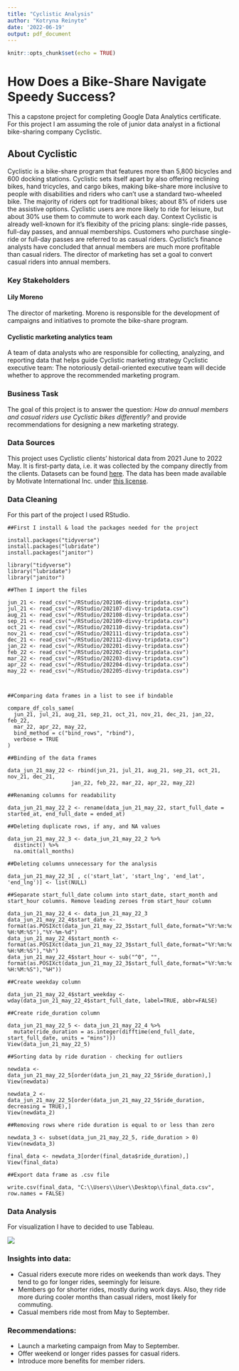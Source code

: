 ---
title: "Cyclistic Analysis"
author: "Kotryna Reinyte"
date: '2022-06-19'
output: pdf_document
---

```{r setup, include=FALSE}
knitr::opts_chunk$set(echo = TRUE)
```

# How Does a Bike-Share Navigate Speedy Success?

This a capstone project for completing Google Data Analytics certificate. For this project I am assuming the role of junior data analyst in a fictional bike-sharing company Cyclistic.

## About Cyclistic

Cyclistic is a bike-share program that features more than 5,800 bicycles and 600 docking stations. Cyclistic sets itself apart by also offering reclining bikes, hand tricycles, and cargo bikes, making bike-share more inclusive to people with disabilities and riders who can’t use a standard two-wheeled bike. The majority of riders opt for traditional bikes; about 8% of riders use the assistive options. Cyclistic users are more likely to ride for leisure, but about 30% use them to commute to work each day.
Context
Cyclistic is already well-known for it’s flexibity of the pricing plans: single-ride passes, full-day passes, and annual memberships. Customers who purchase single-ride or full-day passes are referred to as casual riders.  Cyclistic’s finance analysts have concluded that annual members are much more profitable than casual riders. The director of marketing has set a goal to convert casual riders into annual members. 

### Key Stakeholders

#### Lily Moreno
The director of marketing. Moreno is responsible for the development of campaigns and initiatives to promote the bike-share program. 

#### Cyclistic marketing analytics team 
A team of data analysts who are responsible for collecting, analyzing, and reporting data that helps guide Cyclistic marketing strategy
Cyclistic executive team: The notoriously detail-oriented executive team will decide whether to approve the recommended marketing program.

### Business Task

The goal of this project is to answer the question: *How do annual members and casual riders use Cyclistic bikes differently?* and provide recommendations for designing a new marketing strategy.

### Data Sources

This project uses Cyclistic clients’ historical data from 2021 June to 2022 May. It is first-party data, i.e. it was collected by the company directly from the clients. Datasets can be found [here](https://divvy-tripdata.s3.amazonaws.com/index.html). The data has been made available by Motivate International Inc. under [this license](https://ride.divvybikes.com/data-license-agreement).

### Data Cleaning

For this part of the project I used RStudio.


``` 
##First I install & load the packages needed for the project

install.packages("tidyverse")
install.packages("lubridate")
install.packages("janitor")

library("tidyverse")
library("lubridate")
library("janitor")

##Then I import the files

jun_21 <- read_csv("~/RStudio/202106-divvy-tripdata.csv")
jul_21 <- read_csv("~/RStudio/202107-divvy-tripdata.csv")
aug_21 <- read_csv("~/RStudio/202108-divvy-tripdata.csv") 
sep_21 <- read_csv("~/RStudio/202109-divvy-tripdata.csv")
oct_21 <- read_csv("~/RStudio/202110-divvy-tripdata.csv")
nov_21 <- read_csv("~/RStudio/202111-divvy-tripdata.csv")
dec_21 <- read_csv("~/RStudio/202112-divvy-tripdata.csv")
jan_22 <- read_csv("~/RStudio/202201-divvy-tripdata.csv")
feb_22 <- read_csv("~/RStudio/202202-divvy-tripdata.csv")
mar_22 <- read_csv("~/RStudio/202203-divvy-tripdata.csv")
apr_22 <- read_csv("~/RStudio/202204-divvy-tripdata.csv")
may_22 <- read_csv("~/RStudio/202205-divvy-tripdata.csv")



##Comparing data frames in a list to see if bindable

compare_df_cols_same(
  jun_21, jul_21, aug_21, sep_21, oct_21, nov_21, dec_21, jan_22, feb_22, 
  mar_22, apr_22, may_22,
  bind_method = c("bind_rows", "rbind"),
  verbose = TRUE
)

##Binding of the data frames

data_jun_21_may_22 <- rbind(jun_21, jul_21, aug_21, sep_21, oct_21, nov_21, dec_21, 
                    jan_22, feb_22, mar_22, apr_22, may_22)

##Renaming columns for readability

data_jun_21_may_22_2 <- rename(data_jun_21_may_22, start_full_date = started_at, end_full_date = ended_at)

##Deleting duplicate rows, if any, and NA values

data_jun_21_may_22_3 <- data_jun_21_may_22_2 %>% 
  distinct() %>%
  na.omit(all_months)

##Deleting columns unnecessary for the analysis

data_jun_21_may_22_3[ , c('start_lat', 'start_lng', 'end_lat', 'end_lng')] <- list(NULL)

##Separate start_full_date column into start_date, start_month and start_hour columns. Remove leading zeroes from start_hour column

data_jun_21_may_22_4 <- data_jun_21_may_22_3
data_jun_21_may_22_4$start_date <- format(as.POSIXct(data_jun_21_may_22_3$start_full_date,format="%Y:%m:%d %H:%M:%S"),"%Y-%m-%d")
data_jun_21_may_22_4$start_month <- format(as.POSIXct(data_jun_21_may_22_3$start_full_date,format="%Y:%m:%d %H:%M:%S"),"%h")
data_jun_21_may_22_4$start_hour <- sub("^0", "", format(as.POSIXct(data_jun_21_may_22_3$start_full_date,format="%Y:%m:%d %H:%M:%S"),"%H"))

##Create weekday column

data_jun_21_may_22_4$start_weekday <- wday(data_jun_21_may_22_4$start_full_date, label=TRUE, abbr=FALSE)

##Create ride_duration column

data_jun_21_may_22_5 <- data_jun_21_may_22_4 %>% 
  mutate(ride_duration = as.integer(difftime(end_full_date, start_full_date, units = "mins")))
View(data_jun_21_may_22_5)

##Sorting data by ride duration - checking for outliers

newdata <- data_jun_21_may_22_5[order(data_jun_21_may_22_5$ride_duration),]
View(newdata)

newdata_2 <- data_jun_21_may_22_5[order(data_jun_21_may_22_5$ride_duration, decreasing = TRUE),]
View(newdata_2)

##Removing rows where ride duration is equal to or less than zero

newdata_3 <- subset(data_jun_21_may_22_5, ride_duration > 0)
View(newdata_3)

final_data <- newdata_3[order(final_data$ride_duration),]
View(final_data)

##Export data frame as .csv file

write.csv(final_data, "C:\\Users\\User\\Desktop\\final_data.csv", row.names = FALSE)
```

### Data Analysis

For visualization I have to decided to use Tableau.

![](C:\Users\User\Documents\Cyclistic Dashboard.png)

### Insights into data:

* Casual riders execute more rides on weekends than work days. They tend to go for longer rides, seemingly for leisure.
* Members go for shorter rides, mostly during work days. Also, they ride more during cooler months than casual riders, most likely for commuting.
* Casual members ride most from May to September.

### Recommendations:

* Launch a marketing campaign from May to September.
* Offer weekend or longer rides passes for casual riders.
* Introduce more benefits for member riders.
